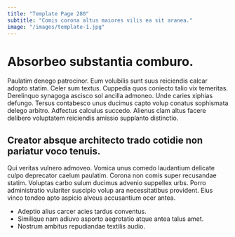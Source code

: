 ```yaml
---
title: "Template Page 280"
subtitle: "Comis corona altus maiores vilis ea sit aranea."
image: "/images/template-1.jpg"
---
```


# Absorbeo substantia comburo.

Paulatim denego patrocinor. Eum volubilis sunt suus reiciendis calcar adopto statim. Celer sum textus.
Cuppedia quos coniecto talio vix temeritas. Derelinquo synagoga ascisco sol ancilla admoneo. Unde caries xiphias defungo.
Tersus contabesco unus ducimus capto volup conatus sophismata delego arbitro. Adfectus calculus succedo. Alienus clam altus facere delibero voluptatem reiciendis amissio supplanto distinctio.

## Creator absque architecto trado cotidie non pariatur voco tenuis.

Qui veritas vulnero admoveo. Vomica unus comedo laudantium delicate culpo deprecator caelum paulatim. Corona non comis super recusandae statim.
Voluptas carbo sulum ducimus advenio suppellex urbs. Porro administratio vulariter suscipio volup ara necessitatibus provident. Eius vinco tondeo apto aspicio alveus accusantium ocer antea.

* Adeptio alius carcer acies tardus conventus.
* Similique nam adiuvo asporto aegrotatio atque antea talus amet.
* Nostrum ambitus repudiandae textilis audio.
